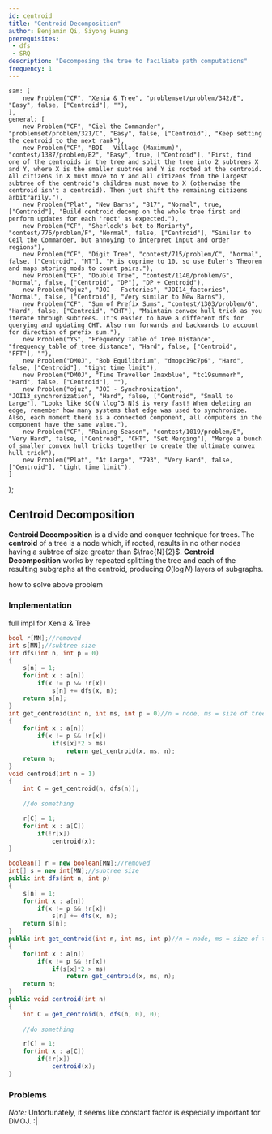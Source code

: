 ```yaml
---
id: centroid
title: "Centroid Decomposition"
author: Benjamin Qi, Siyong Huang
prerequisites: 
 - dfs
 - SRQ
description: "Decomposing the tree to faciliate path computations"
frequency: 1
---
```


<!--

TODO:
 - Add more resources

-->


    sam: [
        new Problem("CF", "Xenia & Tree", "problemset/problem/342/E", "Easy", false, ["Centroid"], ""),
    ],
    general: [
        new Problem("CF", "Ciel the Commander", "problemset/problem/321/C", "Easy", false, ["Centroid"], "Keep setting the centroid to the next rank"),
        new Problem("CF", "BOI - Village (Maximum)", "contest/1387/problem/B2", "Easy", true, ["Centroid"], "First, find one of the centroids in the tree and split the tree into 2 subtrees X and Y, where X is the smaller subtree and Y is rooted at the centroid. All citizens in X must move to Y and all citizens from the largest subtree of the centroid's children must move to X (otherwise the centroid isn't a centroid). Then just shift the remaining citizens arbitrarily."),
        new Problem("Plat", "New Barns", "817", "Normal", true, ["Centroid"], "Build centroid decomp on the whole tree first and perform updates for each 'root' as expected."),
        new Problem("CF", "Sherlock's bet to Moriarty", "contest/776/problem/F", "Normal", false, ["Centroid"], "Similar to Ceil the Commander, but annoying to interpret input and order regions"),
        new Problem("CF", "Digit Tree", "contest/715/problem/C", "Normal", false, ["Centroid", "NT"], "M is coprime to 10, so use Euler's Theorem and maps storing mods to count pairs."),
        new Problem("CF", "Double Tree", "contest/1140/problem/G", "Normal", false, ["Centroid", "DP"], "DP + Centroid"),
        new Problem("ojuz", "JOI - Factories", "JOI14_factories", "Normal", false, ["Centroid"], "Very similar to New Barns"),
        new Problem("CF", "Sum of Prefix Sums", "contest/1303/problem/G", "Hard", false, ["Centroid", "CHT"], "Maintain convex hull trick as you iterate through subtrees. It's easier to have a different dfs for querying and updating CHT. Also run forwards and backwards to account for direction of prefix sum."),
        new Problem("YS", "Frequency Table of Tree Distance", "frequency_table_of_tree_distance", "Hard", false, ["Centroid", "FFT"], ""),
        new Problem("DMOJ", "Bob Equilibrium", "dmopc19c7p6", "Hard", false, ["Centroid"], "tight time limit"),
        new Problem("DMOJ", "Time Traveller Imaxblue", "tc19summerh", "Hard", false, ["Centroid"], ""),
        new Problem("ojuz", "JOI - Synchronization", "JOI13_synchronization", "Hard", false, ["Centroid", "Small to Large"], "Looks like $O(N \log^3 N)$ is very fast! When deleting an edge, remember how many systems that edge was used to synchronize. Also, each moment there is a connected component, all computers in the component have the same value."),
        new Problem("CF", "Raining Season", "contest/1019/problem/E", "Very Hard", false, ["Centroid", "CHT", "Set Merging"], "Merge a bunch of smaller convex hull tricks together to create the ultimate convex hull trick"),
        new Problem("Plat", "At Large", "793", "Very Hard", false, ["Centroid"], "tight time limit"),
    ]
};

## Centroid Decomposition

<Problems problems={problems.sam} />

**Centroid Decomposition** is a divide and conquer technique for trees.
The **centroid** of a tree is a node which, if rooted, results in no other nodes having a subtree of size greater than $\frac{N}{2}$.
**Centroid Decomposition** works by repeated splitting the tree and each of the resulting subgraphs at the centroid, producing $O(\log N)$ layers of subgraphs.

<Resources>
  <Resource source="Carpanese" title="Illustrated Intro to Centroid Decomposition" url="https://medium.com/carpanese/an-illustrated-introduction-to-centroid-decomposition-8c1989d53308" starred>how to solve above problem</Resource>
  <Resource source="GFG" title="Centroid Decomposition of Tree" url="centroid-decomposition-of-tree"></Resource>
</Resources>

### Implementation

<IncompleteSection>

full impl for Xenia & Tree

</IncompleteSection>

<LanguageSection>

<CPPSection>

<!-- pulled from https://codeforces.com/contest/1303/submission/76216413, which I think is my most recent centroid problem -->

```cpp
bool r[MN];//removed
int s[MN];//subtree size
int dfs(int n, int p = 0)
{
	s[n] = 1;
	for(int x : a[n])
		if(x != p && !r[x])
			s[n] += dfs(x, n);
	return s[n];
}
int get_centroid(int n, int ms, int p = 0)//n = node, ms = size of tree, p = parent
{
	for(int x : a[n])
		if(x != p && !r[x])
			if(s[x]*2 > ms)
				return get_centroid(x, ms, n);
	return n;
}
void centroid(int n = 1)
{
	int C = get_centroid(n, dfs(n));
 
	//do something

	r[C] = 1;
	for(int x : a[C])
		if(!r[x])
			centroid(x);
}
```

</CPPSection>

<JavaSection>

<!-- Modified from above. I can't guarauntee it compiles and functions as expected -->

```java
boolean[] r = new boolean[MN];//removed
int[] s = new int[MN];//subtree size
public int dfs(int n, int p)
{
	s[n] = 1;
	for(int x : a[n])
		if(x != p && !r[x])
			s[n] += dfs(x, n);
	return s[n];
}
public int get_centroid(int n, int ms, int p)//n = node, ms = size of tree, p = parent
{
	for(int x : a[n])
		if(x != p && !r[x])
			if(s[x]*2 > ms)
				return get_centroid(x, ms, n);
	return n;
}
public void centroid(int n)
{
	int C = get_centroid(n, dfs(n, 0), 0);
 
	//do something

	r[C] = 1;
	for(int x : a[C])
		if(!r[x])
			centroid(x);
}
```

</JavaSection>

</LanguageSection>

### Problems

*Note:* Unfortunately, it seems like constant factor is especially important for DMOJ. :|

<Problems problems={problems.general} />